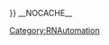 {{MintyDocsManual
|product=Draft:ContentAdmin
|version=Internal
|manual=ReleaseNote
|displayname=Genesys Engage Cloud Release Notes
|pagination=no
|topicslist=* -CX Contact
** CXContact
* -Designer
** Designer
* -Workspace Web Edition
** WWE
* -Pulse
** Pulse
** PulseCollector
* -Agent Desktop
** Agent Desktop
* -Genesys Info Mart
** Genesys Info Mart
* -Genesys Web Services
** WebServices
* -intelligent Workload Distribution
** intelligent Workload Distribution
* -Stat Server
** Stat Server
|defaultform=Form:ArticleCloudRN
|inherit=no
|Auto=Manual sections
|Section={{Section
|Type=Structured
|sectionHeading=Latest release per service
|anchor=
|alignment=Vertical
|image=
|Media=
|structuredtext=
{{#cargo_query:
tables=ArticleCloudRN__ComponentId,ArticleCloudRN,Component,ComponentRN__ComponentId,ComponentRN,DeploymentType
|join on=ArticleCloudRN__ComponentId._value=Component.Id,ArticleCloudRN__ComponentId._rowID=ArticleCloudRN._ID,ArticleCloudRN__ComponentId._value = ComponentRN__ComponentId._value,ComponentRN__ComponentId._rowID=ComponentRN._ID,ComponentRN.DeploymentTypeId HOLDS DeploymentType.Id
|fields=Component.Name=Service,CONCAT('[[',ArticleCloudRN._pageName,'#',DATE_FORMAT(MAX(ReleaseDate),'%M %d, %Y'),'|',DATE_FORMAT(MAX(ReleaseDate),'%M %d, %Y'),']]')=Release Date,CONCAT('[[File:',Image,'|80px]]')=Supported Cloud,Highlight=Highlights,ComponentId=ComponentId,ReleaseDate=ReleaseDate
|where=ComponentRN._pageNamespace="{{NAMESPACENUMBER}}" AND ArticleCloudRN._pageNamespace="{{NAMESPACENUMBER}}"
|intro=<table><tr><th>Service</th><th>Most Recent Release Date</th><th>Supported Cloud</th><th>Highlights</th></tr>
|outro=</table>
|format=template
|template=PrintTopRN
|named args=yes
|group by=ComponentRN.ComponentId
|order by=ComponentRN.ReleaseDate DESC
}}
|structuredtextwide=
|FAQHeading=
|Status=No
}}
}}
[[Category:RNAutomation]]
__NOCACHE__